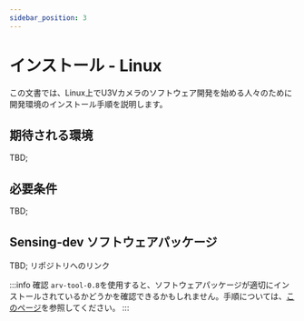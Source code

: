 ```yaml
---
sidebar_position: 3
---
```


# インストール - Linux

この文書では、Linux上でU3Vカメラのソフトウェア開発を始める人々のために開発環境のインストール手順を説明します。

## 期待される環境

TBD;

## 必要条件

TBD;

## Sensing-dev ソフトウェアパッケージ

TBD;
リポジトリへのリンク

:::info 確認
`arv-tool-0.8`を使用すると、ソフトウェアパッケージが適切にインストールされているかどうかを確認できるかもしれません。手順については、[このページ](../external/aravis/arv-tools.md)を参照してください。
:::
